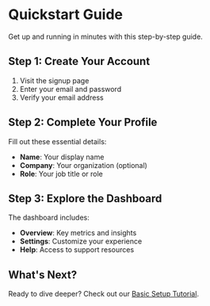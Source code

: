 # Quickstart Guide

Get up and running in minutes with this step-by-step guide.

## Step 1: Create Your Account

1. Visit the signup page
2. Enter your email and password
3. Verify your email address

## Step 2: Complete Your Profile

Fill out these essential details:
- **Name**: Your display name
- **Company**: Your organization (optional)
- **Role**: Your job title or role

## Step 3: Explore the Dashboard

The dashboard includes:
- **Overview**: Key metrics and insights
- **Settings**: Customize your experience
- **Help**: Access to support resources

## What's Next?

Ready to dive deeper? Check out our [Basic Setup Tutorial](../tutorials/basic-setup).